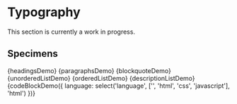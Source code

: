 
<Meta title="Design/Typography" decorators={[withKnobs]}/>

# Typography

This section is currently a work in progress.

## Specimens

<Preview>
  <Story name="Headings" height="400px">{headingsDemo}</Story>
</Preview>

<Preview>
  <Story name="Paragraphs" height="200px">{paragraphsDemo}</Story>
</Preview>

<Preview>
  <Story name="Blockquote" height="200px">{blockquoteDemo}</Story>
</Preview>

<Preview>
  <Story name="Unordered List" height="200px">{unorderedListDemo}</Story>
  <Story name="Ordered List" height="200px">{orderedListDemo}</Story>
</Preview>

<Preview>
  <Story name="Description List" height="200px">{descriptionListDemo}</Story>
</Preview>

<Preview>
  <Story name="Code Block" height="200px">
    {codeBlockDemo({
      language: select('language', ['', 'html', 'css', 'javascript'], 'html')
    })}
  </Story>
</Preview>
